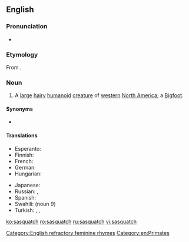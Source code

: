==English==
{{wikipedia}}

===Pronunciation===
* {{IPA|/ˈsæskwɒtʃ/|/ˈsæskwætʃ/|lang=en}}

===Etymology===
From {{etyl|hur|en}} {{m|hur|sásq’ets}}.

===Noun===
{{en-noun|es}}

# {{lb|en|cryptozoology}} A [[large]] [[hairy]] [[humanoid]] [[creature]] of [[western]] [[North America]]; a [[Bigfoot]].

====Synonyms====
* {{l|en|Bigfoot}}

====Translations====
{{trans-top|a hairy humanoid creature}}
* Esperanto: {{t|eo|saskvaĉo}}
* Finnish: {{t+|fi|isojalka}}
* French: {{t|fr|Sasquatch|m}}
* German: {{t+|de|Sasquatch|m}}
* Hungarian: {{t|hu|Szaszkvács|m}}
{{trans-mid}}
* Japanese: {{t|ja|サスカッチ|tr=Sasukatchi}}
* Russian: {{t|ru|саскво́ч|m}}, {{t+|ru|бигфу́т|m}}
* Spanish: {{t|es|Sascuache|m}}
* Swahili: {{t|sw|Saskwachi}} (noun 9)
* Turkish: {{t|tr|kocaayak}}, {{t+|tr|yeti}}, {{t+|tr|karakoncolos}}
{{trans-bottom}}

[[Category:English refractory feminine rhymes]]
[[Category:en:Primates]]

[[ko:sasquatch]]
[[ro:sasquatch]]
[[ru:sasquatch]]
[[vi:sasquatch]]
